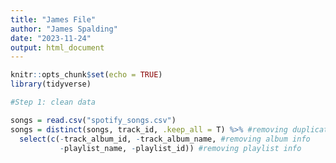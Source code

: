 ```yaml
---
title: "James File"
author: "James Spalding"
date: "2023-11-24"
output: html_document
---
```


```r
knitr::opts_chunk$set(echo = TRUE)
library(tidyverse)
```

```r
#Step 1: clean data

songs = read.csv("spotify_songs.csv") 
songs = distinct(songs, track_id, .keep_all = T) %>% #removing duplicate songs
  select(c(-track_album_id, -track_album_name, #removing album info
           -playlist_name, -playlist_id)) #removing playlist info
```

